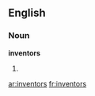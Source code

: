 ==English==

===Noun===
'''inventors'''

# {{plural of|[[inventor]]}}

[[ar:inventors]]
[[fr:inventors]]